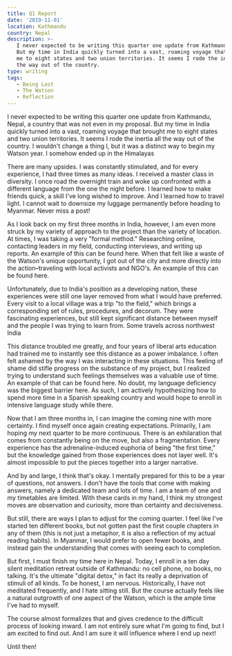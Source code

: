 ```yaml
---
title: Q1 Report
date: '2019-11-01'
location: Kathmandu
country: Nepal
description: >-
   I never expected to be writing this quarter one update from Kathmandu, Nepal.
   But my time in India quickly turned into a vast, roaming voyage that brought
   me to eight states and two union territories. It seems I rode the inertia all
   the way out of the country.
type: writing
tags:
   - Being Lost
   - The Watson
   - Reflection
---
```


I never expected to be writing this quarter one update from Kathmandu, Nepal, a
country that was not even in my proposal. But my time in India quickly turned
into a vast, roaming voyage that brought me to eight states and two union
territories. It seems I rode the inertia all the way out of the country. I
wouldn't change a thing I, but it was a distinct way to begin my Watson year. I
somehow ended up in the Himalayas

There are many upsides. I was constantly stimulated, and for every experience, I
had three times as many ideas. I received a master class in diversity. I once
road the overnight train and woke up confronted with a different language from
the one the night before. I learned how to make friends quick, a skill I've long
wished to improve. And I learned how to travel light. I cannot wait to downsize
my luggage permanently before heading to Myanmar.​ Never miss a post!

As I look back on my first three months in India, however, I am even more struck
by my variety of approach to the project than the variety of location. At times,
I was taking a very "formal method." Researching online, contacting leaders in
my field, conducting interviews, and writing up reports. An example of this can
be found here. When that felt like a waste of the Watson's unique opportunity, I
got out of the city and more directly into the action–traveling with local
activists and NGO's. An example of this can be found here.

​Unfortunately, due to India's position as a developing nation, these
experiences were still one layer removed from what I would have preferred. Every
visit to a local village was a trip "to the field," which brings a corresponding
set of rules, procedures, and decorum. They were fascinating experiences, but
still kept significant distance between myself and the people I was trying to
learn from. Some travels across northwest India

This distance troubled me greatly, and four years of liberal arts education had
trained me to instantly see this distance as a power imbalance. I often felt
ashamed by the way I was interacting in these situations. This feeling of shame
did stifle progress on the substance of my project, but I realized trying to
understand such feelings themselves was a valuable use of time. An example of
that can be found here. No doubt, my language deficiency was the biggest barrier
here. As such, I am actively hypothesizing how to spend more time in a Spanish
speaking country and would hope to enroll in intensive language study while
there.

​Now that I am three months in, I can imagine the coming nine with more
certainty. I find myself once again creating expectations. Primarily, I am
hoping my next quarter to be more continuous. There is an exhilaration that
comes from constantly being on the move, but also a fragmentation. Every
experience has the adrenaline-induced euphoria of being "the first time," but
the knowledge gained from those experiences does not layer well. It's almost
impossible to put the pieces together into a larger narrative.

And by and large, I think that's okay. I mentally prepared for this to be a year
of questions, not answers. I don't have the tools that come with making answers,
namely a dedicated team and lots of time. I am a team of one and my timetables
are limited. With these cards in my hand, I think my strongest moves are
observation and curiosity, more than certainty and decisiveness.

But still, there are ways I plan to adjust for the coming quarter. I feel like
I've started ten different books, but not gotten past the first couple chapters
in any of them (this is not just a metaphor, it is also a reflection of my
actual reading habits). In Myanmar, I would prefer to open fewer books, and
instead gain the understanding that comes with seeing each to completion.

But first, I must finish my time here in Nepal. Today, I enroll in a ten day
silent meditation retreat outside of Kathmandu: no cell phone, no books, no
talking. It's the ultimate "digital detox," in fact its really a deprivation of
stimuli of all kinds. To be honest, I am nervous. Historically, I have not
meditated frequently, and I hate sitting still. But the course actually feels
like a natural outgrowth of one aspect of the Watson, which is the ample time
I've had to myself.

The course almost formalizes that and gives credence to the difficult process of
looking inward. I am not entirely sure what I'm going to find, but I am excited
to find out. And I am sure it will influence where I end up next!

Until then!
